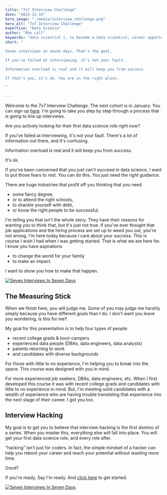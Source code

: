 ```yaml
---
title: "7x7 Interview Challenge"
date: "2023-12-19"
hero_image: "./media/interview_challenge.png"
hero_alt: "7x7 Interview Challenge"
expertise: "Data Science"
author: "Rho Lall"
keywords: "data scientist i, to become a data scientist, career opportunities in data science"
short: "

Seven interviews in seven days. That's the goal. 

If you've failed at interviewing, it's not your fault. 

Information overload is real and it will keep you from success.

If that's you, it's ok. You are in the right place.

"

---
```

Welcome to the 7x7 Interview Challenge. The next cohort is in January. You can sign up [here](https://7x7interviewchallenge.assumewisely.com). I'm going to take you step by step through a process that is going to line up interviews.

Are you actively looking for their first data science role right now?

If you've failed at interviewing, it's not your fault. There's a lot of information out there, and it's confusing.

Information overload is real and it will keep you from success.



It's ok. 

If you've been concerned that you just can't succeed in data science, I want to put those fears to rest. You can do this. You just need the right guidance.

 

There are huge industries that profit off you thinking that you need

- some fancy degree,
- or to attend the right schools,
- to shackle yourself with debt,
- or know the right people to be successful.


I'm telling you that isn't the whole story. They have their reasons for wanting you to think that, but it's just not true. If you've ever thought that job applications and the hiring process are set up to weed you out, you're not wrong.  I'm here today because I care about your success. This is course I wish I had when I was getting started. That is what we are here for. I know you have aspirations
- to change the world for your family
- to make an impact. 

I want to show you how to make that happen.



[![Seven Interviews In Seven Days](./media/ads/interview_challenge_ad.png)](https://7x7interviewchallenge.assumewisely.com)


## The Measuring Stick

When we finish here, you will judge me. Some of you may judge me harshly simply because you have different goals than I do. I don't want you leave you wondering, is this for me?

My goal for this presentation is to help four types of people:

- recent college grads & boot-campers
- experienced data people (DBAs, data engineers, data analysts)
- parents returning to work
- and candidates with diverse backgrounds

For those with little to no experience, I'm helping you to break into the space. This course was designed with you in mind.

For more experienced job seekers, DBAs, data engineers, etc. When I first developed this course it was with recent college grads and candidates with little to no experience in mind. But, I'm meeting solid candidates with a wealth of experience who are having trouble translating that experience into the next stage of their career. I got you too.

## Interview Hacking

My goal is to get you to believe that interview hacking is the first domino of a series. When you master this, everything else will fall into place. You will get your first data science role, and every role after.

 ”hacking” isn't just for coders. In fact, the simple mindset of a hacker can help you reboot your career and reach your potential without wasting more time.

Good?

If you're ready, Say I'm ready. And [click here](https://7x7interviewchallenge.assumewisely.com) to get started.

[![Seven Interviews In Seven Days](./media/ads/interview_challenge_ad.png)](https://7x7interviewchallenge.assumewisely.com)
